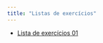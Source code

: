 ```yaml
---
title: "Listas de exercícios"
---
```


-   [Lista de exercícios 01](exercicios/lista01.html "Lista de exercícios 01"){aria-label="Lista de exercícios 01"}

<!-- -   [Lista de exercícios 02](exercicios/lista02.html "Lista de exercícios 02"){aria-label="Lista de exercícios 02"} -->

<!-- -   [Lista de exercícios 03](exercicios/lista03.html "Lista de exercícios 03"){aria-label="Lista de exercícios 03"} -->

<!-- -   [Lista de exercícios 04](exercicios/lista04.html "Lista de exercícios 04"){aria-label="Lista de exercícios 04"} -->
